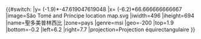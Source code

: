 {{#switch:{{{1}}}
|y= ({{{2}}}-1.9)*-47.619047619048
|x= ({{{3}}}-6.2)*66.666666666667
|image=São Tomé and Príncipe location map.svg
|iwidth=496
|iheight=694
|name=聖多美普林西比
|zone=pays
|genre=msi
|geo=-200
|top=1.9
|bottom=-0.2
|left=6.2
|right=7.7
|projection=Projection équirectangulaire
}}<noinclude>{{Location map/Info|Sao Tome and Principe}}
{{Documentation}}
</noinclude>